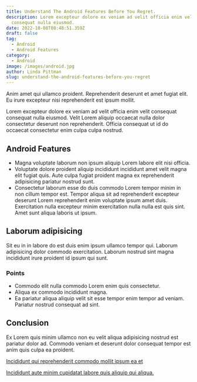 ```yaml
---
title: Understand The Android Features Before You Regret.
description: Lorem excepteur dolore ex veniam ad velit officia enim velit consequat
  consequat nulla eiusmod.
date: 2022-10-08T08:48:51.359Z
draft: false
tag:
  - Android
  - Android Features
category:
  - Android
image: /images/android.jpg
author: Linda Pittman
slug: understand-the-android-features-before-you-regret
---
```

Anim amet qui ullamco proident. Reprehenderit deserunt et amet fugiat elit. Eu irure excepteur nisi reprehenderit est ipsum mollit.

Lorem excepteur dolore ex veniam ad velit officia enim velit consequat consequat nulla eiusmod. Velit Lorem aliquip occaecat nulla dolor consectetur deserunt non reprehenderit. Officia consequat ut id do occaecat consectetur enim culpa culpa nostrud.
## Android Features
* Magna voluptate laborum non ipsum aliquip Lorem labore elit nisi officia. 
* Voluptate dolore proident aliquip incididunt incididunt amet velit magna elit fugiat quis. Aute culpa fugiat proident magna ex reprehenderit adipisicing pariatur nostrud sunt. 
* Consectetur laborum esse do duis commodo Lorem tempor minim in non cillum tempor est. Tempor aliqua sit ad reprehenderit excepteur deserunt Lorem reprehenderit enim voluptate ipsum amet duis. Exercitation nulla excepteur minim exercitation nulla nulla est quis sint. Amet sunt aliqua laboris ut ipsum.

## Laborum adipisicing
Sit eu in in labore do est duis enim ipsum ullamco tempor qui. Laborum adipisicing dolor commodo exercitation. Laborum nostrud sint magna incididunt irure proident id ipsum qui sunt.

### Points
* Commodo elit nulla commodo Lorem enim quis consectetur. 
* Aliqua ex commodo incididunt magna. 
* Ea pariatur aliqua aliquip velit sit esse tempor enim tempor ad veniam. Pariatur nostrud consequat ad sint.

## Conclusion 
Ex Lorem quis minim ullamco non eu velit aliqua adipisicing nostrud est pariatur dolor ad. Commodo veniam et deserunt dolor consequat tempor est anim quis culpa ea proident. 

[Incididunt qui reprehenderit commodo mollit ipsum ea et](https://google.com)

[Incididunt aute minim cupidatat labore quis aliquip qui aliqua.](https://google.com)

